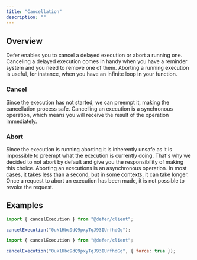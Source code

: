 ```yaml
---
title: "Cancellation"
description: ""
---
```


## Overview

Defer enables you to cancel a delayed execution or abort a running one.
Canceling a delayed execution comes in handy when you have a reminder system and
you need to remove one of them. Aborting a running execution is useful, for
instance, when you have an infinite loop in your function.

### Cancel

Since the execution has not started, we can preempt it, making the cancellation
process safe. Cancelling an execution is a synchronous operation, which means
you will receive the result of the operation immediately.

### Abort

Since the execution is running aborting it is inherently unsafe as it is
impossible to preempt what the execution is currently doing. That's why we
decided to not abort by default and give you the responsibility of making this
choice. Aborting an executions is an asynchronous operation. In most cases, it
takes less than a second, but in some contexts, it can take longer. Once a
request to abort an execution has been made, it is not possible to revoke the
request.

## Examples

<CodeGroup>

```js cancel
import { cancelExecution } from "@defer/client";

cancelExecution("0uk1Hbc9dQ9pxyTqJ93IUrfhdGq");
```

```js abort
import { cancelExecution } from "@defer/client";

cancelExecution("0uk1Hbc9dQ9pxyTqJ93IUrfhdGq", { force: true });
```

</CodeGroup>
